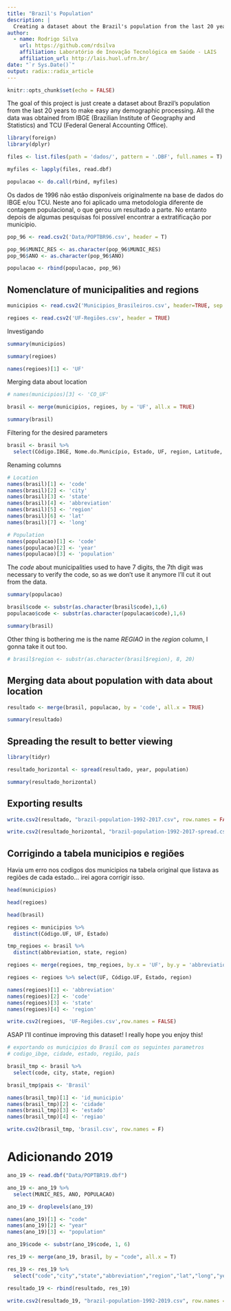 ```yaml
---
title: "Brazil's Population"
description: |
  Creating a dataset about the Brazil's population from the last 20 yeas (1998 - 2017)
author:
  - name: Rodrigo Silva
    url: https://github.com/rdsilva
    affiliation: Laboratório de Inovação Tecnológica em Saúde - LAIS
    affiliation_url: http://lais.huol.ufrn.br/
date: "`r Sys.Date()`"
output: radix::radix_article
---
```


```r
knitr::opts_chunk$set(echo = FALSE)
```

The goal of this project is just create a dataset about Brazil's population from the last 20 years to make easy any demographic processing. All the data was obtained from IBGE (Brazilian Institute of Geography and Statistics) and TCU (Federal General Accounting Office).

```r
library(foreign)
library(dplyr)
```

```r

files <- list.files(path = 'dados/', pattern = '.DBF', full.names = T)

myfiles <- lapply(files, read.dbf)

populacao <- do.call(rbind, myfiles)
```

Os dados de 1996 não estão disponíveis originalmente na base de dados do IBGE e/ou TCU. Neste ano foi aplicado uma metodologia diferente de contagem populacional, o que gerou um resultado a parte. No entanto depois de algumas pesquisas foi possível encontrar a extratificação por municipio.

```r
pop_96 <- read.csv2('Data/POPTBR96.csv', header = T)

pop_96$MUNIC_RES <- as.character(pop_96$MUNIC_RES)
pop_96$ANO <- as.character(pop_96$ANO)
```

```r
populacao <- rbind(populacao, pop_96)
```


## Nomenclature of municipalities and regions

```r

municipios <- read.csv2('Municipios_Brasileiros.csv', header=TRUE, sep = ',')

regioes <- read.csv2('UF-Regiões.csv', header = TRUE)

```

Investigando

```r
summary(municipios)
```

```r
summary(regioes)
```

```r
names(regioes)[1] <- 'UF'
```



Merging data about location

```r
# names(municipios)[3] <- 'CO_UF'

brasil <- merge(municipios, regioes, by = 'UF', all.x = TRUE)
```

```r
summary(brasil)
```


Filtering for the desired parameters

```r
brasil <- brasil %>%
  select(Código.IBGE, Nome.do.Município, Estado, UF, region, Latitude, Longitude)
```

Renaming columns

```r

# Location
names(brasil)[1] <- 'code'
names(brasil)[2] <- 'city'
names(brasil)[3] <- 'state'
names(brasil)[4] <- 'abbreviation'
names(brasil)[5] <- 'region'
names(brasil)[6] <- 'lat'
names(brasil)[7] <- 'long'

# Population
names(populacao)[1] <- 'code'
names(populacao)[2] <- 'year'
names(populacao)[3] <- 'population'

```

The *code* about municipalities used to have 7 digits, the 7th digit was necessary to verify the code, so as we don't use it anymore I'll cut it out from the data. 

```r
summary(populacao)
```


```r
brasil$code <- substr(as.character(brasil$code),1,6)
populacao$code <- substr(as.character(populacao$code),1,6)
```

```r
summary(brasil)
```


Other thing is bothering me is the name *REGIAO* in the *region* column, I gonna take it out too. 

```r
# brasil$region <- substr(as.character(brasil$region), 8, 20)
```

## Merging data about population with data about location

```r
resultado <- merge(brasil, populacao, by = 'code', all.x = TRUE)
```

```r
summary(resultado)
```


## Spreading the result to better viewing

```r

library(tidyr)

resultado_horizontal <- spread(resultado, year, population)

```

```r
summary(resultado_horizontal)
```


## Exporting results

```r
write.csv2(resultado, "brazil-population-1992-2017.csv", row.names = FALSE)

write.csv2(resultado_horizontal, "brazil-population-1992-2017-spread.csv", row.names = FALSE)
```

## Corrigindo a tabela municipios e regiões

Havia um erro nos codigos dos municipios na tabela original que listava as regiões de cada estado... irei agora corrigir isso.

```r
head(municipios)
```

```r
head(regioes)
```

```r
head(brasil)
```

```r
regioes <- municipios %>%
  distinct(Código.UF, UF, Estado)
```

```r
tmp_regioes <- brasil %>%
  distinct(abbreviation, state, region)
```

```r
regioes <- merge(regioes, tmp_regioes, by.x = 'UF', by.y = 'abbreviation')
```

```r
regioes <- regioes %>% select(UF, Código.UF, Estado, region)

names(regioes)[1] <- 'abbreviation'
names(regioes)[2] <- 'code'
names(regioes)[3] <- 'state'
names(regioes)[4] <- 'region'
```

```r
write.csv2(regioes, 'UF-Regiões.csv',row.names = FALSE)
```


ASAP I'll continue improving this dataset!
I really hope you enjoy this!


```r
# exportando os municipios do Brasil com os seguintes parametros
# codigo_ibge, cidade, estado, região, país

brasil_tmp <- brasil %>%
  select(code, city, state, region)

brasil_tmp$pais <- 'Brasil'

names(brasil_tmp)[1] <- 'id_municipio'
names(brasil_tmp)[2] <- 'cidade'
names(brasil_tmp)[3] <- 'estado'
names(brasil_tmp)[4] <- 'regiao'
```

```r
write.csv2(brasil_tmp, 'brasil.csv', row.names = F)
```

# Adicionando 2019

```r
ano_19 <- read.dbf("Data/POPTBR19.dbf")
```

```r
ano_19 <- ano_19 %>%
  select(MUNIC_RES, ANO, POPULACAO)
```

```r
ano_19 <- droplevels(ano_19)
```

```r
names(ano_19)[1] <- "code"
names(ano_19)[2] <- "year"
names(ano_19)[3] <- "population"
```

```r
ano_19$code <- substr(ano_19$code, 1, 6)
```

```r
res_19 <- merge(ano_19, brasil, by = "code", all.x = T)
```

```r
res_19 <- res_19 %>%
  select("code","city","state","abbreviation","region","lat","long","year","population")
```

```r
resultado_19 <- rbind(resultado, res_19)
```

```r
write.csv2(resultado_19, "brazil-population-1992-2019.csv", row.names = FALSE)
```

